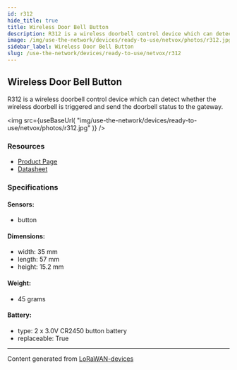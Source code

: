 ```yaml
---
id: r312
hide_title: true
title: Wireless Door Bell Button
description: R312 is a wireless doorbell control device which can detect whether the wireless doorbell is triggered and send the doorbell status to the gateway.
image: /img/use-the-network/devices/ready-to-use/netvox/photos/r312.jpg
sidebar_label: Wireless Door Bell Button
slug: /use-the-network/devices/ready-to-use/netvox/r312
---
```



## Wireless Door Bell Button

R312 is a wireless doorbell control device which can detect whether the wireless doorbell is triggered and send the doorbell status to the gateway.

<img
src={useBaseUrl(
"img/use-the-network/devices/ready-to-use/netvox/photos/r312.jpg"
)}
/>

### Resources

- [Product Page](http://www.netvox.com.tw/product.asp?pro=R312)
- [Datasheet](http://www.netvox.com.tw/um/R312/R312datasheet.pdf)

### Specifications

#### Sensors:
- button
#### Dimensions:
- width: 35 mm
- length: 57 mm
- height: 15.2 mm
#### Weight: 
- 45 grams
#### Battery: 
- type: 2 x 3.0V CR2450 button battery
- replaceable: True



---
Content generated from [LoRaWAN-devices](https://github.com/TheThingsNetwork/lorawan-devices)
